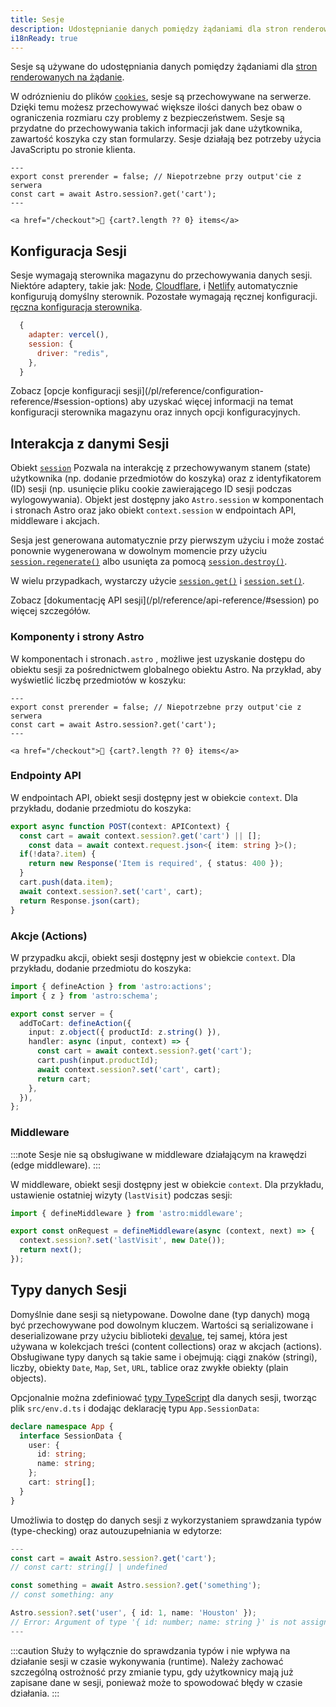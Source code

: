 ```yaml
---
title: Sesje
description: Udostępnianie danych pomiędzy żądaniami dla stron renderowanych na żądanie
i18nReady: true
---
```



<p>
<Since v="5.7.0" />
</p>

Sesje są używane do udostępniania danych pomiędzy żądaniami dla [stron renderowanych na żądanie](/pl/guides/on-demand-rendering/). 

W odróznieniu do plików [`cookies`](/pl/guides/on-demand-rendering/#cookies), sesje są przechowywane na serwerze. Dzięki temu możesz przechowywać większe ilości danych bez obaw o ograniczenia rozmiaru czy problemy z bezpieczeństwem.
Sesje są przydatne do przechowywania takich informacji jak dane użytkownika, zawartość koszyka czy stan formularzy. Sesje działają bez potrzeby użycia JavaScriptu po stronie klienta.

```astro title="src/components/CartButton.astro" {3}
---
export const prerender = false; // Niepotrzebne przy output'cie z serwera
const cart = await Astro.session?.get('cart');
---

<a href="/checkout">🛒 {cart?.length ?? 0} items</a>
```

## Konfiguracja Sesji

Sesje wymagają sterownika magazynu do przechowywania danych sesji. Niektóre adaptery, takie jak: [Node](/pl/guides/integrations-guide/node/#sessions), [Cloudflare](/pl/guides/integrations-guide/cloudflare/#sessions), i [Netlify](/pl/guides/integrations-guide/netlify/#sessions) automatycznie konfigurują domyślny sterownik. Pozostałe wymagają ręcznej konfiguracji. [ręczna konfiguracja sterownika](/pl/reference/configuration-reference/#sessiondriver). 

```js title="astro.config.mjs" ins={4}
  {
    adapter: vercel(),
    session: {
      driver: "redis",
    },
  }
```

<ReadMore>
  Zobacz [opcje konfiguracji sesji](/pl/reference/configuration-reference/#session-options) aby uzyskać więcej informacji na temat konfiguracji sterownika magazynu oraz innych opcji konfiguracyjnych.
</ReadMore>


## Interakcja z danymi Sesji

Obiekt [`session`](/pl/reference/api-reference/#session) Pozwala na interakcję z przechowywanym stanem (state) użytkownika (np. dodanie przedmiotów do koszyka) oraz z identyfikatorem (ID) sesji (np. usunięcie pliku cookie zawierającego ID sesji podczas wylogowywania). Objekt jest dostępny jako `Astro.session` w komponentach i stronach Astro oraz jako obiekt `context.session` w endpointach API, middleware i akcjach.

Sesja jest generowana automatycznie przy pierwszym użyciu i może zostać ponownie wygenerowana w dowolnym momencie przy użyciu [`session.regenerate()`](/pl/reference/api-reference/#regenerate) albo usunięta za pomocą [`session.destroy()`](/pl/reference/api-reference/#destroy).

W wielu przypadkach, wystarczy użycie [`session.get()`](/pl/reference/api-reference/#get) i [`session.set()`](/pl/reference/api-reference/#set). 

<ReadMore>
Zobacz [dokumentację API sesji](/pl/reference/api-reference/#session) po więcej szczegółów.
</ReadMore>

### Komponenty i strony Astro

W komponentach i stronach`.astro` , możliwe jest uzyskanie dostępu do obiektu sesji za pośrednictwem globalnego obiektu Astro. Na przykład, aby wyświetlić liczbę przedmiotów w koszyku:

```astro title="src/components/CartButton.astro" "Astro.session"
---
export const prerender = false; // Niepotrzebne przy output'cie z serwera
const cart = await Astro.session?.get('cart');
---

<a href="/checkout">🛒 {cart?.length ?? 0} items</a>
```

### Endpointy API

W endpointach API, obiekt sesji dostępny jest w obiekcie `context`. Dla przykładu, dodanie przedmiotu do koszyka:

```ts title="src/pages/api/addToCart.ts" "context.session"
export async function POST(context: APIContext) {
  const cart = await context.session?.get('cart') || [];
	const data = await context.request.json<{ item: string }>();
  if(!data?.item) {
    return new Response('Item is required', { status: 400 });
  }
  cart.push(data.item);
  await context.session?.set('cart', cart);
  return Response.json(cart);
}
```

### Akcje (Actions)

W przypadku akcji, obiekt sesji dostępny jest w obiekcie `context`. Dla przykładu, dodanie przedmiotu do koszyka:

```ts title="src/actions/addToCart.ts" "context.session"
import { defineAction } from 'astro:actions';
import { z } from 'astro:schema';

export const server = {
  addToCart: defineAction({
    input: z.object({ productId: z.string() }),
    handler: async (input, context) => {
      const cart = await context.session?.get('cart');
      cart.push(input.productId);
      await context.session?.set('cart', cart);
      return cart;
    },
  }),
};
```

### Middleware

:::note
Sesje nie są obsługiwane w middleware działającym na krawędzi (edge middleware).
:::

W middleware, obiekt sesji dostępny jest w obiekcie `context`. Dla przykładu, ustawienie ostatniej wizyty (`lastVisit`) podczas sesji:

```ts title="src/middleware.ts" "context.session"
import { defineMiddleware } from 'astro:middleware';

export const onRequest = defineMiddleware(async (context, next) => {
  context.session?.set('lastVisit', new Date());
  return next();
});
```

## Typy danych Sesji

Domyślnie dane sesji są nietypowane. Dowolne dane (typ danych) mogą być przechowywane pod dowolnym kluczem. Wartości są serializowane i deserializowane przy użyciu biblioteki [devalue](https://github.com/Rich-Harris/devalue), tej samej, która jest używana w kolekcjach treści (content collections) oraz w akcjach (actions). Obsługiwane typy danych są takie same i obejmują: ciągi znaków (stringi), liczby, obiekty `Date`, `Map`, `Set`, `URL`, tablice oraz zwykłe obiekty (plain objects).

Opcjonalnie można zdefiniować [typy TypeScript](/pl/guides/typescript/#extending-global-types) dla danych sesji, tworząc plik `src/env.d.ts`  i dodając deklarację typu `App.SessionData`:

```ts title="src/env.d.ts"
declare namespace App {
  interface SessionData {
    user: {
      id: string;
      name: string;
    };
    cart: string[];
  }
}
```

Umożliwia to dostęp do danych sesji z wykorzystaniem sprawdzania typów (type-checking) oraz autouzupełniania w edytorze:

```ts title="src/components/CartButton.astro"
---
const cart = await Astro.session?.get('cart');
// const cart: string[] | undefined

const something = await Astro.session?.get('something');
// const something: any

Astro.session?.set('user', { id: 1, name: 'Houston' });
// Error: Argument of type '{ id: number; name: string }' is not assignable to parameter of type '{ id: string; name: string; }'.
---
```

:::caution
Służy to wyłącznie do sprawdzania typów i nie wpływa na działanie sesji w czasie wykonywania (runtime).
Należy zachować szczególną ostrożność przy zmianie typu, gdy użytkownicy mają już zapisane dane w sesji, ponieważ może to spowodować błędy w czasie działania.
:::
